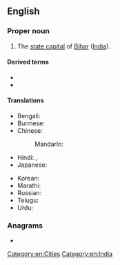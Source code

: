 {{also|patna}}
==English==
{{wikipedia}}

===Proper noun===
{{en-proper noun}}

# The [[state capital]] of [[Bihar]] ([[India]]).

====Derived terms====
* {{l|en|Patna Division}}
* {{l|en|Patna rice}}

====Translations====
{{trans-top|state capital of Bihar, India}}
* Bengali: {{t|bn|পাটনা|sc=Beng}}
* Burmese: {{t|my|ပတ္တန|sc=Mymr}}
* Chinese:
*: Mandarin: {{t+|cmn|巴特那|tr=Bātènà, Bātènèi|sc=Hani}}
* Hindi: {{t+|hi|पटना|tr=Paṭnā}}, {{t+|hi|पाटलिपुत्र|m}}
* Japanese: {{t|ja|パトナ|tr=Patona}}
{{trans-mid}}
* Korean: {{t|ko|파트나|tr=Pateuna}}
* Marathi: {{t|mr|paṭnā|n|tr=paṭnā|sc=Deva}}
* Russian: {{t+|ru|Патна|f}}
* Telugu: {{t|te|పాట్నా}}
* Urdu: {{t|ur|پٹنہ|tr=Paṭnā}}
{{trans-bottom}}

===Anagrams===
* {{anagrams|en|a=aanpt|panta-}}

[[Category:en:Cities]]
[[Category:en:India]]